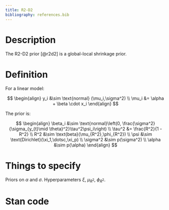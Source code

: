 ```yaml
---
title: R2-D2
bibliography: references.bib
---
```


# Description

The R2-D2 prior [@r2d2] is a global-local shrinkage prior.

# Definition

For a linear model:

$$
\begin{align}
y_i &\sim \text{normal} (\mu_i,\sigma^2) \\
\mu_i &= \alpha + \beta \cdot x_i
\end{align}
$$

The prior is:

$$
\begin{align}
\beta_i &\sim \text{normal}\left(0, \frac{\sigma^2}{\sigma_{y_{t}\mid \theta}^2}\tau^2\psi_i\right) \\
\tau^2 &= \frac{R^2}{1 - R^2} \\
R^2 &\sim \text{beta}(\mu_{R^2},\phi_{R^2}) \\ 
\psi &\sim \text{Dirichlet}(\xi_1,\dotsc,\xi_p) \\
\sigma^2 &\sim p(\sigma^2) \\
\alpha &\sim p(\alpha)
\end{align}
$$

# Things to specify

Priors on $\alpha$ and $\sigma$. Hyperparameters $\xi$, $\mu_{R^2}$, $\phi_{R^2}$. 

# Stan code

```.stan
```
